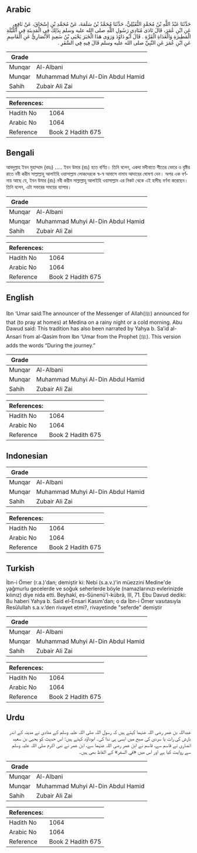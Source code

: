 ## Arabic


<div dir="rtl" lang="ar" style={{fontSize:'larger',backgroundColor:'#f8f9fa',padding:20}}>
حَدَّثَنَا عَبْدُ اللَّهِ بْنُ مُحَمَّدٍ النُّفَيْلِيُّ، حَدَّثَنَا مُحَمَّدُ بْنُ سَلَمَةَ، عَنْ مُحَمَّدِ بْنِ إِسْحَاقَ، عَنْ نَافِعٍ، عَنِ ابْنِ عُمَرَ، قَالَ نَادَى مُنَادِي رَسُولِ اللَّهِ صلى الله عليه وسلم بِذَلِكَ فِي الْمَدِينَةِ فِي اللَّيْلَةِ الْمَطِيرَةِ وَالْغَدَاةِ الْقَرَّةِ ‏.‏ قَالَ أَبُو دَاوُدَ وَرَوَى هَذَا الْخَبَرَ يَحْيَى بْنُ سَعِيدٍ الأَنْصَارِيُّ عَنِ الْقَاسِمِ عَنِ ابْنِ عُمَرَ عَنِ النَّبِيِّ صلى الله عليه وسلم قَالَ فِيهِ فِي السَّفَرِ ‏.‏
</div>
<div style={{backgroundColor:'#f8f9fa',padding:20, marginBottom: 10}}><table> <thead> <tr> <th>Grade</th> <th></th> </tr> </thead> <tbody> <tr><td>Munqar</td><td>Al-Albani</td></tr><tr><td>Munqar</td><td>Muhammad Muhyi Al-Din Abdul Hamid</td></tr><tr><td>Sahih</td><td>Zubair Ali Zai</td></tr></tbody></table><table> <thead> <tr> <th>References:</th> <th></th> </tr> </thead> <tbody><tr><td>Hadith No</td><td>1064</td></tr><tr><td>Arabic No</td><td>1064</td></tr><tr><td>Reference</td><td>Book 2 Hadith 675</td></tr></tbody></table></div>

## Bengali


<div dir="ltr" lang="bn" style={{fontSize:'larger',backgroundColor:'#f8f9fa',padding:20}}>
আবদুল্লাহ ইবন মুহাম্মাদ (রহঃ) ..... ইবন উমার (রাঃ) হতে বর্ণিত। তিনি বলেন, একদা মদীনাতে শীতের ভোরে ও বৃষ্টির রাতে নবী করীম সাল্লাল্লাহু আলাইহি ওয়াসাল্লাম লোকদেরকে স্ব-স্ব আবাসে নামায আদায়ের ঘোষণা দেন। অপর এক বর্ণনায় আছে যে, ইবন উমার (রাঃ) নবী করীম সাল্লাল্লাহু আলাইহি ওয়াসাল্লাম এর নিকট থেকে এই হাদীছ বর্ণনা করেছেন। তিনি বলেন, এটা সফরের সময়ের ব্যাপার।
</div>
<div style={{backgroundColor:'#f8f9fa',padding:20, marginBottom: 10}}><table> <thead> <tr> <th>Grade</th> <th></th> </tr> </thead> <tbody> <tr><td>Munqar</td><td>Al-Albani</td></tr><tr><td>Munqar</td><td>Muhammad Muhyi Al-Din Abdul Hamid</td></tr><tr><td>Sahih</td><td>Zubair Ali Zai</td></tr></tbody></table><table> <thead> <tr> <th>References:</th> <th></th> </tr> </thead> <tbody><tr><td>Hadith No</td><td>1064</td></tr><tr><td>Arabic No</td><td>1064</td></tr><tr><td>Reference</td><td>Book 2 Hadith 675</td></tr></tbody></table></div>

## English


<div dir="ltr" lang="en" style={{fontSize:'larger',backgroundColor:'#f8f9fa',padding:20}}>
Ibn ‘Umar said:The announcer of the Messenger of Allah(ﷺ) announced for that (to pray at homes) at Medina on a rainy night or a cold morning. Abu Dawud said: This tradition has also been narrated by Yahya b. Sa’id al-Ansari from al-Qasim from Ibn ‘Umar from the Prophet (ﷺ). This version adds the words “During the journey.”
</div>
<div style={{backgroundColor:'#f8f9fa',padding:20, marginBottom: 10}}><table> <thead> <tr> <th>Grade</th> <th></th> </tr> </thead> <tbody> <tr><td>Munqar</td><td>Al-Albani</td></tr><tr><td>Munqar</td><td>Muhammad Muhyi Al-Din Abdul Hamid</td></tr><tr><td>Sahih</td><td>Zubair Ali Zai</td></tr></tbody></table><table> <thead> <tr> <th>References:</th> <th></th> </tr> </thead> <tbody><tr><td>Hadith No</td><td>1064</td></tr><tr><td>Arabic No</td><td>1064</td></tr><tr><td>Reference</td><td>Book 2 Hadith 675</td></tr></tbody></table></div>

## Indonesian


<div dir="ltr" lang="id" style={{fontSize:'larger',backgroundColor:'#f8f9fa',padding:20}}>

</div>
<div style={{backgroundColor:'#f8f9fa',padding:20, marginBottom: 10}}><table> <thead> <tr> <th>Grade</th> <th></th> </tr> </thead> <tbody> <tr><td>Munqar</td><td>Al-Albani</td></tr><tr><td>Munqar</td><td>Muhammad Muhyi Al-Din Abdul Hamid</td></tr><tr><td>Sahih</td><td>Zubair Ali Zai</td></tr></tbody></table><table> <thead> <tr> <th>References:</th> <th></th> </tr> </thead> <tbody><tr><td>Hadith No</td><td>1064</td></tr><tr><td>Arabic No</td><td>1064</td></tr><tr><td>Reference</td><td>Book 2 Hadith 675</td></tr></tbody></table></div>

## Turkish


<div dir="ltr" lang="tr" style={{fontSize:'larger',backgroundColor:'#f8f9fa',padding:20}}>
İbn-i Ömer (r.a.)'dan; demiştir ki: Nebi (s.a.v.)'in müezzini Medine'de yağmurlu gecelerde ve soğuk seherlerde böyle (namazlarınızı evlerinizde kılınız) diye nida etti. Beyhakî, es-Sünenü'l-kübrâ, III, 71. Ebu Davud dediki: Bu haberi Yahya b. Said el-Ensari Kasım'dan; o da İbn-i Ömer vasıtasıyla Resûlullah s.a.v.’den rivayet etmi?, rivaye­tinde "seferde" demiştir
</div>
<div style={{backgroundColor:'#f8f9fa',padding:20, marginBottom: 10}}><table> <thead> <tr> <th>Grade</th> <th></th> </tr> </thead> <tbody> <tr><td>Munqar</td><td>Al-Albani</td></tr><tr><td>Munqar</td><td>Muhammad Muhyi Al-Din Abdul Hamid</td></tr><tr><td>Sahih</td><td>Zubair Ali Zai</td></tr></tbody></table><table> <thead> <tr> <th>References:</th> <th></th> </tr> </thead> <tbody><tr><td>Hadith No</td><td>1064</td></tr><tr><td>Arabic No</td><td>1064</td></tr><tr><td>Reference</td><td>Book 2 Hadith 675</td></tr></tbody></table></div>

## Urdu


<div dir="rtl" lang="ur" style={{fontSize:'larger',backgroundColor:'#f8f9fa',padding:20}}>
عبداللہ بن عمر رضی اللہ عنہما کہتے ہیں کہ رسول اللہ صلی اللہ علیہ وسلم کے منادی نے مدینہ کے اندر بارش کی رات یا سردی کی صبح میں ایسی ہی ندا کی۔ ابوداؤد کہتے ہیں: اس حدیث کو یحییٰ بن سعید انصاری نے قاسم سے، قاسم نے ابن عمر رضی اللہ عنہما سے، ابن عمر نے نبی اکرم صلی اللہ علیہ وسلم سے روایت کیا ہے اور اس میں «في السفر» کے الفاظ بھی ہیں۔
</div>
<div style={{backgroundColor:'#f8f9fa',padding:20, marginBottom: 10}}><table> <thead> <tr> <th>Grade</th> <th></th> </tr> </thead> <tbody> <tr><td>Munqar</td><td>Al-Albani</td></tr><tr><td>Munqar</td><td>Muhammad Muhyi Al-Din Abdul Hamid</td></tr><tr><td>Sahih</td><td>Zubair Ali Zai</td></tr></tbody></table><table> <thead> <tr> <th>References:</th> <th></th> </tr> </thead> <tbody><tr><td>Hadith No</td><td>1064</td></tr><tr><td>Arabic No</td><td>1064</td></tr><tr><td>Reference</td><td>Book 2 Hadith 675</td></tr></tbody></table></div>